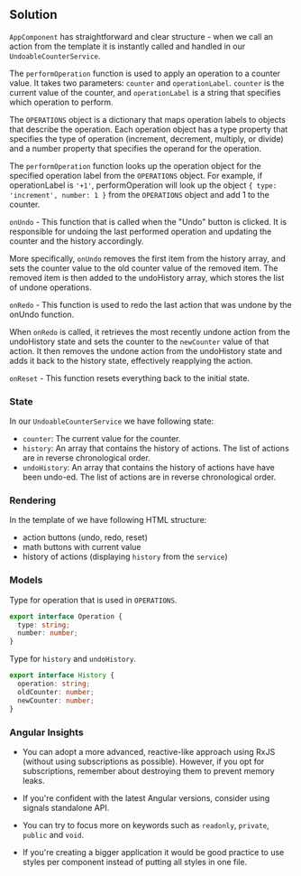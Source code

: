 
## Solution

`AppComponent` has straightforward and clear structure - when we call an action from the template it is instantly called and handled in our `UndoableCounterService`.

The `performOperation` function is used to apply an operation to a counter value. It takes two parameters: `counter` and `operationLabel`. `counter` is the current value of the counter, and `operationLabel` is a string that specifies which operation to perform.

The `OPERATIONS` object is a dictionary that maps operation labels to objects that describe the operation. Each operation object has a type property that specifies the type of operation (increment, decrement, multiply, or divide) and a number property that specifies the operand for the operation.

The `performOperation` function looks up the operation object for the specified operation label from the `OPERATIONS` object. For example, if operationLabel is `'+1'`, performOperation will look up the object `{ type: 'increment', number: 1 }` from the `OPERATIONS` object and add 1 to the counter.

`onUndo` - This function that is called when the "Undo" button is clicked. It is responsible for undoing the last performed operation and updating the counter and the history accordingly.

More specifically, `onUndo` removes the first item from the history array, and sets the counter value to the old counter value of the removed item. The removed item is then added to the undoHistory array, which stores the list of undone operations.

`onRedo` - This function is used to redo the last action that was undone by the onUndo function.

When `onRedo` is called, it retrieves the most recently undone action from the undoHistory state and sets the counter to the `newCounter` value of that action. It then removes the undone action from the undoHistory state and adds it back to the history state, effectively reapplying the action.

`onReset` - This function resets everything back to the initial state.

### State

In our `UndoableCounterService` we have following state:

- `counter`: The current value for the counter.
- `history`: An array that contains the history of actions. The list of actions are in reverse chronological order.
- `undoHistory`: An array that contains the history of actions have have been undo-ed. The list of actions are in reverse chronological order.

### Rendering

In the template of we have following HTML structure:

- action buttons (undo, redo, reset)
- math buttons with current value
- history of actions (displaying `history` from the `service`)

### Models

Type for operation that is used in `OPERATIONS`.

```typescript
export interface Operation {
  type: string;
  number: number;
}
```

Type for `history` and `undoHistory`.

```typescript
export interface History {
  operation: string;
  oldCounter: number;
  newCounter: number;
}
```

### Angular Insights

- You can adopt a more advanced, reactive-like approach using RxJS (without using subscriptions as possible). However, if you opt for subscriptions, remember about destroying them to prevent memory leaks.

- If you're confident with the latest Angular versions, consider using signals standalone API.

- You can try to focus more on keywords such as `readonly`, `private`, `public` and `void`.

- If you're creating a bigger application it would be good practice to use styles per component instead of putting all styles in one file.

<TestCases />
<Notes />
